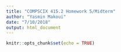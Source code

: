 ```yaml
---
title: "COMPSCIX 415.2 Homework 5/Midterm"
author: "Yasmin Makoui"
date: "7/10/2018"
output: html_document
---
```


```r
knitr::opts_chunk$set(echo = TRUE)
```
